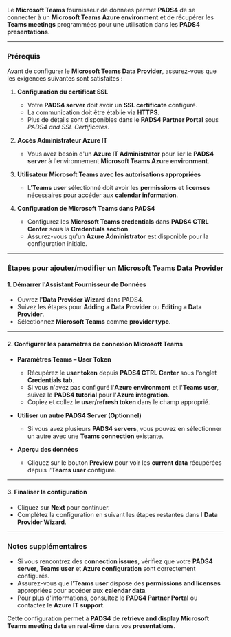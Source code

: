 Le **Microsoft Teams** fournisseur de données permet **PADS4** de se connecter à un **Microsoft Teams Azure environment** et de récupérer les **Teams meetings** programmées pour une utilisation dans les **PADS4 presentations**.

***

### **Prérequis**

Avant de configurer le **Microsoft Teams Data Provider**, assurez-vous que les exigences suivantes sont satisfaites :

1. **Configuration du certificat SSL**
   * Votre **PADS4 server** doit avoir un **SSL certificate** configuré.
   * La communication doit être établie via **HTTPS**.
   * Plus de détails sont disponibles dans le **PADS4 Partner Portal** sous *PADS4 and SSL Certificates*.

2. **Accès Administrateur Azure IT**
   * Vous avez besoin d'un **Azure IT Administrator** pour lier le **PADS4 server** à l'environnement **Microsoft Teams Azure environment**.

3. **Utilisateur Microsoft Teams avec les autorisations appropriées**
   * L'**Teams user** sélectionné doit avoir les **permissions** et **licenses** nécessaires pour accéder aux **calendar information**.

4. **Configuration de Microsoft Teams dans PADS4**
   * Configurez les **Microsoft Teams credentials** dans **PADS4 CTRL Center** sous la **Credentials section**.
   * Assurez-vous qu'un **Azure Administrator** est disponible pour la configuration initiale.

***

### **Étapes pour ajouter/modifier un Microsoft Teams Data Provider**

#### **1. Démarrer l'Assistant Fournisseur de Données**

* Ouvrez l'**Data Provider Wizard** dans PADS4.
* Suivez les étapes pour **Adding a Data Provider** ou **Editing a Data Provider**.
* Sélectionnez **Microsoft Teams** comme **provider type**.

***

#### **2. Configurer les paramètres de connexion Microsoft Teams**

* **Paramètres Teams – User Token**
  * Récupérez le **user token** depuis **PADS4 CTRL Center** sous l'onglet **Credentials tab**.
  * Si vous n'avez pas configuré l'**Azure environment** et l'**Teams user**, suivez le **PADS4 tutorial** pour l'**Azure integration**.
  * Copiez et collez le **user/refresh token** dans le champ approprié.

* **Utiliser un autre PADS4 Server (Optionnel)**
  * Si vous avez plusieurs **PADS4 servers**, vous pouvez en sélectionner un autre avec une **Teams connection** existante.

* **Aperçu des données**
  * Cliquez sur le bouton **Preview** pour voir les **current data** récupérées depuis l'**Teams user** configuré.

***

#### **3. Finaliser la configuration**

* Cliquez sur **Next** pour continuer.
* Complétez la configuration en suivant les étapes restantes dans l'**Data Provider Wizard**.

***

### **Notes supplémentaires**

* Si vous rencontrez des **connection issues**, vérifiez que votre **PADS4 server**, **Teams user** et **Azure configuration** sont correctement configurés.
* Assurez-vous que l'**Teams user** dispose des **permissions and licenses** appropriées pour accéder aux **calendar data**.
* Pour plus d'informations, consultez le **PADS4 Partner Portal** ou contactez le **Azure IT support**.

Cette configuration permet à **PADS4** de **retrieve and display Microsoft Teams meeting data** en **real-time** dans vos **presentations**.
